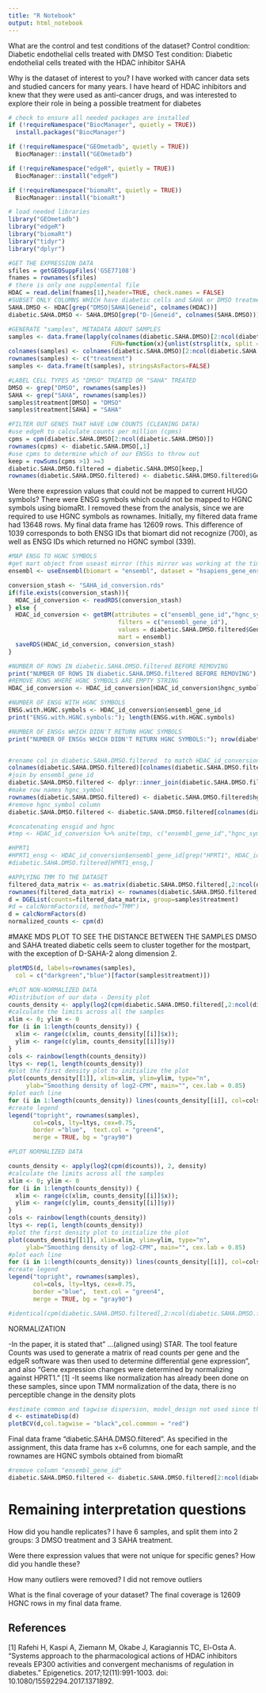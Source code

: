 ```yaml
---
title: "R Notebook"
output: html_notebook
---
```


What are the control and test conditions of the dataset?
Control condition: Diabetic endothelial cells treated with DMSO
Test condition: Diabetic endothelial cells  treated with the HDAC inhibitor SAHA

Why is the dataset of interest to you?
I have worked with cancer data sets and studied cancers for many years. I have heard of HDAC inhibitors and knew that they were used as anti-cancer drugs, and was interested to explore their role in being a possible treatment for diabetes


```r
# check to ensure all needed packages are installed
if (!requireNamespace("BiocManager", quietly = TRUE))
  install.packages("BiocManager")

if (!requireNamespace("GEOmetadb", quietly = TRUE))
  BiocManager::install("GEOmetadb")

if (!requireNamespace("edgeR", quietly = TRUE))
  BiocManager::install("edgeR")

if (!requireNamespace("biomaRt", quietly = TRUE))
  BiocManager::install("biomaRt")
```



```r
# load needed libraries
library("GEOmetadb")
library("edgeR")
library("biomaRt")
library("tidyr")
library("dplyr")

```


```r
#GET THE EXPRESSION DATA
sfiles = getGEOSuppFiles('GSE77108')
fnames = rownames(sfiles)
# there is only one supplemental file
HDAC = read.delim(fnames[1],header=TRUE, check.names = FALSE)
#SUBSET ONLY COLUMNS WHICH have diabetic cells and SAHA or DMSO treatment
SAHA.DMSO <- HDAC[grep("DMSO|SAHA|Geneid", colnames(HDAC))]
diabetic.SAHA.DMSO <- SAHA.DMSO[grep("D-|Geneid", colnames(SAHA.DMSO))]
```


```r
#GENERATE "samples", METADATA ABOUT SAMPLES
samples <- data.frame(lapply(colnames(diabetic.SAHA.DMSO)[2:ncol(diabetic.SAHA.DMSO)], 
                             FUN=function(x){unlist(strsplit(x, split = "\\."))[c(2)]}))
colnames(samples) <- colnames(diabetic.SAHA.DMSO)[2:ncol(diabetic.SAHA.DMSO)]
rownames(samples) <- c("treatment")
samples <- data.frame(t(samples), stringsAsFactors=FALSE)

#LABEL CELL TYPES AS "DMSO" TREATED OR "SAHA" TREATED
DMSO <- grep("DMSO", rownames(samples))
SAHA <- grep("SAHA", rownames(samples))
samples$treatment[DMSO] = "DMSO"
samples$treatment[SAHA] = "SAHA"
```


```r
#FILTER OUT GENES THAT HAVE LOW COUNTS (CLEANING DATA)
#use edgeR to calculate counts per million (cpms)
cpms = cpm(diabetic.SAHA.DMSO[2:ncol(diabetic.SAHA.DMSO)])
rownames(cpms) <- diabetic.SAHA.DMSO[,1]
#use cpms to determine which of our ENSGs to throw out
keep = rowSums(cpms >1) >=3
diabetic.SAHA.DMSO.filtered = diabetic.SAHA.DMSO[keep,]
rownames(diabetic.SAHA.DMSO.filtered) <- diabetic.SAHA.DMSO.filtered$Geneid
```


Were there expression values that could not be mapped to current HUGO symbols?
There were ENSG symbols which could not be mapped to HGNC symbols using biomaRt. I removed these from the analysis, since we are required to use HGNC symbols as rownames.
Initially, my filtered data frame had 13648 rows. My final data frame has 12609 rows. This difference of 1039 corresponds to both ENSG IDs that biomart did not recognize (700), as well as ENSG IDs which returned no HGNC symbol (339). 



```r
#MAP ENSG TO HGNC SYMBOLS
#get mart object from useast mirror (this mirror was working at the time of running)
ensembl <- useEnsembl(biomart = "ensembl", dataset = "hsapiens_gene_ensembl", mirror = "useast")

conversion_stash <- "SAHA_id_conversion.rds"
if(file.exists(conversion_stash)){
  HDAC_id_conversion <- readRDS(conversion_stash)
} else {
  HDAC_id_conversion <- getBM(attributes = c("ensembl_gene_id","hgnc_symbol"),
                               filters = c("ensembl_gene_id"),
                               values = diabetic.SAHA.DMSO.filtered$Geneid,
                               mart = ensembl)
  saveRDS(HDAC_id_conversion, conversion_stash)
}

#NUMBER OF ROWS IN diabetic.SAHA.DMSO.filtered BEFORE REMOVING
print("NUMBER OF ROWS IN diabetic.SAHA.DMSO.filtered BEFORE REMOVING"); nrow(diabetic.SAHA.DMSO.filtered)
#REMOVE ROWS WHERE HGNC SYMBOLS ARE EMPTY STRING
HDAC_id_conversion <- HDAC_id_conversion[HDAC_id_conversion$hgnc_symbol != "",]

#NUMBER OF ENSG WITH HGNC SYMBOLS
ENSG.with.HGNC.symbols <- HDAC_id_conversion$ensembl_gene_id
print("ENSG.with.HGNC.symbols:"); length(ENSG.with.HGNC.symbols)

#NUMBER OF ENSGs WHICH DIDN'T RETURN HGNC SYMBOLS
print("NUMBER OF ENSGs WHICH DIDN'T RETURN HGNC SYMBOLS:"); nrow(diabetic.SAHA.DMSO.filtered) - length(ENSG.with.HGNC.symbols)


#rename col in diabetic.SAHA.DMSO.filtered  to match HDAC_id_conversion
colnames(diabetic.SAHA.DMSO.filtered)[colnames(diabetic.SAHA.DMSO.filtered) == "Geneid"] <- "ensembl_gene_id"
#join by ensembl_gene_id
diabetic.SAHA.DMSO.filtered <- dplyr::inner_join(diabetic.SAHA.DMSO.filtered , HDAC_id_conversion, by="ensembl_gene_id" )
#make row names hgnc_symbol
rownames(diabetic.SAHA.DMSO.filtered) <- diabetic.SAHA.DMSO.filtered$hgnc_symbol
#remove hgnc_symbol column
diabetic.SAHA.DMSO.filtered <- diabetic.SAHA.DMSO.filtered[colnames(diabetic.SAHA.DMSO.filtered) != "hgnc_symbol"]

#concatenating ensgid and hgnc
#tmp <- HDAC_id_conversion %>% unite(tmp, c("ensembl_gene_id","hgnc_symbol")) 

#HPRT1
#HPRT1_ensg <- HDAC_id_conversion$ensembl_gene_id[grep("HPRT1", HDAC_id_conversion$hgnc_symbol)]
#diabetic.SAHA.DMSO.filtered[HPRT1_ensg,]
```



```r
#APPLYING TMM TO THE DATASET
filtered_data_matrix <- as.matrix(diabetic.SAHA.DMSO.filtered[,2:ncol(diabetic.SAHA.DMSO)])
rownames(filtered_data_matrix) <- rownames(diabetic.SAHA.DMSO.filtered)
d = DGEList(counts=filtered_data_matrix, group=samples$treatment)
#d = calcNormFactors(d, method="TMM")
d = calcNormFactors(d)
normalized_counts <- cpm(d)

```


#MAKE MDS PLOT TO SEE THE DISTANCE BETWEEN THE SAMPLES
DMSO and SAHA treated diabetic cells seem to cluster together for the mostpart, with the exception of D-SAHA-2 along dimension 2. 
```r

plotMDS(d, labels=rownames(samples),
  col = c("darkgreen","blue")[factor(samples$treatment)])
```







```r
#PLOT NON-NORMALIZED DATA
#Distribution of our data - Density plot
counts_density <- apply(log2(cpm(diabetic.SAHA.DMSO.filtered[,2:ncol(diabetic.SAHA.DMSO.filtered)])), 2, density)
#calculate the limits across all the samples
xlim <- 0; ylim <- 0
for (i in 1:length(counts_density)) {
  xlim <- range(c(xlim, counts_density[[i]]$x)); 
  ylim <- range(c(ylim, counts_density[[i]]$y))
}
cols <- rainbow(length(counts_density))
ltys <- rep(1, length(counts_density))
#plot the first density plot to initialize the plot
plot(counts_density[[1]], xlim=xlim, ylim=ylim, type="n", 
     ylab="Smoothing density of log2-CPM", main="", cex.lab = 0.85)
#plot each line
for (i in 1:length(counts_density)) lines(counts_density[[i]], col=cols[i], lty=ltys[i])
#create legend
legend("topright", rownames(samples),  
       col=cols, lty=ltys, cex=0.75, 
       border ="blue",  text.col = "green4", 
       merge = TRUE, bg = "gray90") 

#PLOT NORMALIZED DATA

counts_density <- apply(log2(cpm(d$counts)), 2, density)
#calculate the limits across all the samples
xlim <- 0; ylim <- 0
for (i in 1:length(counts_density)) {
  xlim <- range(c(xlim, counts_density[[i]]$x)); 
  ylim <- range(c(ylim, counts_density[[i]]$y))
}
cols <- rainbow(length(counts_density))
ltys <- rep(1, length(counts_density))
#plot the first density plot to initialize the plot
plot(counts_density[[1]], xlim=xlim, ylim=ylim, type="n", 
     ylab="Smoothing density of log2-CPM", main="", cex.lab = 0.85)
#plot each line
for (i in 1:length(counts_density)) lines(counts_density[[i]], col=cols[i], lty=ltys[i])
#create legend
legend("topright", rownames(samples),  
       col=cols, lty=ltys, cex=0.75, 
       border ="blue",  text.col = "green4", 
       merge = TRUE, bg = "gray90") 

#identical(cpm(diabetic.SAHA.DMSO.filtered[,2:ncol(diabetic.SAHA.DMSO.filtered)]), cpm(d$counts))
```

NORMALIZATION

-In the paper, it is stated that" ...(aligned using) STAR. The tool feature Counts was used to generate a matrix of read counts per gene and the edgeR software was then used to determine differential gene expression", and also "Gene expression changes were determined by normalizing against HPRT1." [1]
-It seems like normalization has already been done on these samples, since upon TMM normalization of the data, there is no perceptible change in the density plots 


```r
#estimate common and tagwise dispersion, model_design not used since there is only 1 dimension (i.e. cell type)
d <- estimateDisp(d)
plotBCV(d,col.tagwise = "black",col.common = "red")
```

Final data frame "diabetic.SAHA.DMSO.filtered".
As specified in the assignment, this data frame has x=6 columns, one for each sample, and the rownames are HGNC symbols obtained from biomaRt
```r
#remove column "ensembl_gene_id"
diabetic.SAHA.DMSO.filtered <- diabetic.SAHA.DMSO.filtered[2:ncol(diabetic.SAHA.DMSO.filtered)]
```


# Remaining interpretation questions

How did you handle replicates?
I have 6 samples, and split them into 2 groups: 3 DMSO treatment and 3 SAHA treatment.

Were there expression values that were not unique for specific genes? How did you handle these?


How many outliers were removed?
 I did not remove outliers


What is the final coverage of your dataset?
The final coverage is 12609 HGNC rows in my final data frame.


## References

[1] Rafehi H, Kaspi A, Ziemann M, Okabe J, Karagiannis TC, El-Osta A. "Systems approach to the pharmacological actions of HDAC inhibitors reveals EP300 activities and convergent mechanisms of regulation in diabetes." Epigenetics. 2017;12(11):991-1003. doi: 10.1080/15592294.2017.1371892.

